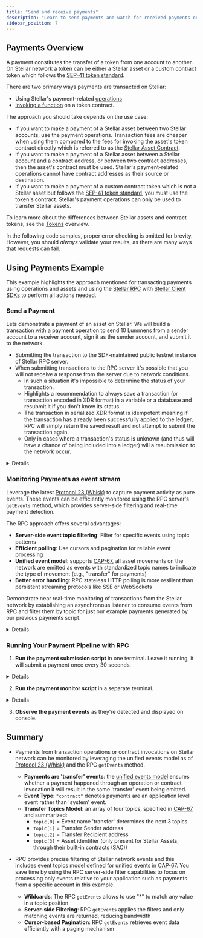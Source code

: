 ```yaml
---
title: "Send and receive payments"
description: "Learn to send payments and watch for received payments on the Stellar network."
sidebar_position: 7
---
```



## Payments Overview

A payment constitutes the transfer of a token from one account to another. On Stellar network a token can be either a Stellar asset or a custom contract token which follows the [SEP-41 token standard](../../../tokens/stellar-asset-contract.mdx#overview).

There are two primary ways payments are transacted on Stellar:

- Using Stellar's payment-related [operations](../../../learn/fundamentals/transactions/list-of-operations.mdx)
- [Invoking a function](../../../learn/fundamentals/contract-development/contract-interactions/overview.mdx) on a token contract.

The approach you should take depends on the use case:
  - If you want to make a payment of a Stellar asset between two Stellar accounts, use the payment operations. Transaction fees are cheaper when using them compared to the fees for invoking the asset's token contract directly which is referred to as the [Stellar Asset Contract](../../../tokens/stellar-asset-contract.mdx#overview).
  - If you want to make a payment of a Stellar asset between a Stellar account and a contract address, or between two contract addresses, then the asset's contract must be used. Stellar's payment-related operations cannot have contract addresses as their source or destination.
  - If you want to make a payment of a custom contract token which is not a Stellar asset but follows the [SEP-41 token standard](../../../tokens/stellar-asset-contract.mdx#overview), you must use the token's contract. Stellar's payment operations can only be used to transfer Stellar assets.

To learn more about the differences between Stellar assets and contract tokens, see the [Tokens](../../../tokens/README.mdx) overview.

<Alert>

In the following code samples, proper error checking is omitted for brevity. However, you should _always_ validate your results, as there are many ways that requests can fail.

</Alert>

## Using Payments Example

This example highlights the approach mentioned for transacting payments using operations and assets and using the [Stellar RPC](../../../data/apis/rpc/README.mdx) with [Stellar Client SDKs](../../../tools/sdks/client-sdks.mdx#overview) to perform all actions needed.

### Send a Payment

Lets demonstrate a payment of an asset on Stellar. We will build a transaction with a payment operation to send 10 Lummens from a sender account to a receiver account, sign it as the sender account, and submit it to the network.
- Submitting the transaction to the SDF-maintained public testnet instance of Stellar RPC server.
- When submitting transactions to the RPC server it's possible that you will not receive a response from the server due to network conditions.
  - In such a situation it's impossible to determine the status of your transaction.
  - Highlights a recommendation to always save a transaction (or transaction encoded in XDR format) in a variable or a database and resubmit it if you don't know its status.
  - The transaction in serialized XDR format is idempotent meaning if the transaction has already been successfully applied to the ledger, RPC will simply return the saved result and not attempt to submit the transaction again.
  - Only in cases where a transaction's status is unknown (and thus will have a chance of being included into a ledger) will a resubmission to the network occur.

<Details summary="Click to view payment sending code">
<CodeExample>

```js
// send_payment.js
// follow the https://github.com/stellar/js-stellar-sdk?tab=readme-ov-file#installation

import * as StellarSdk from '@stellar/stellar-sdk';
import fs from 'fs';
const rpcServer = new StellarSdk.rpc.Server("https://soroban-testnet.stellar.org");

async function sendPayments() {
  const { Keypair } = StellarSdk;
  const senderKeyPair = Keypair.random();
  const recipientKeyPair = Keypair.random();
  let senderAccount;

  try {
    // Request airdrop for the sender account - this creates, funds and returns the Account object
    senderAccount = await rpcServer.requestAirdrop(senderKeyPair.publicKey());
    console.log("Sender Account funded with airdrop");
    console.log("Sender Account ID:", senderAccount.accountId());
    console.log("Sender Sequence number:", senderAccount.sequence.toString());

    // Note - this persistence of sender id to a file on file system is only done for demo purposes.
    // It shares the created sender account with the payment monitor example which will run next.
    // Since this example is using file system it therefore is intended to run only on Node.
    // In a real application the stellar js sdk can be used in browser or Node.
    fs.writeFileSync("sender_public.key", senderAccount.accountId());

    console.log("\n\n");

    await rpcServer.requestAirdrop(recipientKeyPair.publicKey());
    console.log("Recipient Account funded with airdrop");
    console.log("Recipient Account ID:", recipientKeyPair.publicKey());

  } catch (err) {
    console.error("Airdrop / Account loading failed:", err);
    return;
  }

  // Now call sendPayment with the funded account, in a loop of once every 30 seconds
  while (true) {
    console.log("\n\nSending payment...");
    await sendPayment(senderKeyPair, senderAccount, recipientKeyPair.publicKey());
    await new Promise(resolve => setTimeout(resolve, 30000)); // wait for 30 seconds
  }
}

async function sendPayment(sender, senderAccount, recipient) {
  // The next step is to parametrize and build the transaction object:
  // Using the source account we just loaded we begin to assemble the transaction.
  // We set the fee to the base fee, which is 100 stroops (0.00001 XLM).
  // We also set the network passphrase to TESTNET.
  const transaction = new StellarSdk.TransactionBuilder(senderAccount, {
    fee: StellarSdk.BASE_FEE,
    networkPassphrase: StellarSdk.Networks.TESTNET,
  })
    // We then add a payment operation to the transaction oject.
    // This operation will send 10 XLM to the destination account.
    // Obs.: Not specifying a explicit source account here means that the
    // operation will use the source account of the whole transaction, which we specified above.
    .addOperation(
      StellarSdk.Operation.payment({
        destination: recipient,
        asset: StellarSdk.Asset.native(),
        amount: "10",
      })
    )
    // We include an optional memo which oftentimes is used to identify the transaction
    // when working with pooled accounts or to facilitate reconciliation.
    .addMemo(StellarSdk.Memo.id("1234567890"))
    // Finally, we set a timeout for the transaction.
    // This means that the transaction will not be valid anymore after 180 seconds.
    .setTimeout(180)
    .build();


  // We sign the transaction with the source account's secret key.
  transaction.sign(sender);

  // Now we can send the transaction to the network.
  // The sendTransaction method immediately returns a reply with the transaction hash
  // and the status "PENDING". This means the transaction was received and is being processed.
  const sendTransactionResponse = await rpcServer.sendTransaction(transaction);

  // Here we check the status of the transaction as there are
  // a possible outcomes after sending a transaction that would have
  // to be handled accordingly, such as "DUPLICATE" or "TRY_AGAIN_LATER".
  if (sendTransactionResponse.status !== "PENDING") {
    throw new Error(
      `Failed to send transaction, status: ${sendTransactionResponse.status}`
    );
  }

  console.log("Payment Transaction submitted, hash:", sendTransactionResponse.hash);

  // Here we poll the transaction status to await for its final result.
  // We can use the transaction hash to poll the transaction status later.
  const finalStatus = await rpcServer.pollTransaction(sendTransactionResponse.hash);

  // The pollTransaction method will return the final status of the transaction
  // after the specified number of attempts or when the transaction is finalized.
  // We then check the final status of the transaction and handle it accordingly.
  switch (finalStatus.status) {
    case StellarSdk.rpc.Api.GetTransactionStatus.FAILED:
      console.error("Transaction failed, status:", finalStatus.status);
      if (finalStatus.resultXdr) {
        console.error("Transaction Result XDR (decoded):", JSON.stringify(finalStatus.resultXdr, null, 2));
      }

      throw new Error(`Transaction failed with status: ${finalStatus.status}`);
    case StellarSdk.rpc.Api.GetTransactionStatus.NOT_FOUND:
      throw new Error(`Transaction failed with status: ${finalStatus.status}`);
    case StellarSdk.rpc.Api.GetTransactionStatus.SUCCESS:
      console.log("Success! Committed on Ledger:", finalStatus.ledger);
      break;
  }
}

sendPayments().catch((error) => {
  console.error("Error executing sendPayments function:", error);
  process.exit(1);
});
```

```java
// SendPaymentExample.java
// Java 17, Stellar Java SDK (lightsail-network/java-stellar-sdk)

import org.stellar.sdk.Account;
import org.stellar.sdk.AssetTypeNative;
import org.stellar.sdk.KeyPair;
import org.stellar.sdk.MemoId;
import org.stellar.sdk.Network;
import org.stellar.sdk.SorobanServer;
import org.stellar.sdk.Transaction;
import org.stellar.sdk.TransactionBuilder;
import org.stellar.sdk.operations.PaymentOperation;
import org.stellar.sdk.responses.sorobanrpc.GetTransactionResponse;
import org.stellar.sdk.responses.sorobanrpc.GetTransactionResponse.GetTransactionStatus;
import org.stellar.sdk.responses.sorobanrpc.SendTransactionResponse.SendTransactionStatus;

import okhttp3.OkHttpClient;
import okhttp3.Request;
import okhttp3.Response;

import java.math.BigDecimal;
import java.net.URLEncoder;
import java.nio.charset.StandardCharsets;
import java.nio.file.Files;
import java.nio.file.Paths;
import java.nio.file.StandardOpenOption;

public class SendPaymentJavaExample {
  public static void main(String[] args) throws Exception {
    final String RPC_URL = "https://soroban-testnet.stellar.org";
    SorobanServer rpc = new SorobanServer(RPC_URL);

    // Generate sender/recipient and fund via Friendbot (testnet)
    // get the friendbot url from rpc info
    var info = rpc.getNetwork();
    System.out.println("Friendbot URL: " + info.getFriendbotUrl());

    KeyPair sender = KeyPair.random();
    KeyPair recipient = KeyPair.random();
    friendbotFund(sender.getAccountId(), info.getFriendbotUrl());
    friendbotFund(recipient.getAccountId(), info.getFriendbotUrl());
    Files.writeString(Paths.get("sender_public.key"),
        sender.getAccountId(),
        StandardOpenOption.CREATE,
        StandardOpenOption.TRUNCATE_EXISTING,
        StandardOpenOption.WRITE);

    // Load sender sequence using RPC getLedgerEntries
    Account source = new Account(sender.getAccountId(), rpc.getAccount(sender.getAccountId()).getSequenceNumber());

    // do this in a loop, send payment once every 30 seconds
    while (true) {
      // Build classic payment: 10 XLM, memo id, 180s timeout
      Transaction tx = new TransactionBuilder(source, Network.TESTNET)
          .setBaseFee(Transaction.MIN_BASE_FEE)
          .addOperation(PaymentOperation.builder().destination(recipient.getAccountId()).asset(new AssetTypeNative())
              .amount(new BigDecimal("10")).build())
          .addMemo(new MemoId(1234567890L))
          .setTimeout(180)
          .build();

      tx.sign(sender);

      // Submit via RPC
      var sendResp = rpc.sendTransaction(tx);
      if (!SendTransactionStatus.PENDING.equals(sendResp.getStatus())) {
        throw new RuntimeException("Failed to send transaction, status: " + sendResp.getStatus());
      }
      System.out.println("Submitted. Hash: " + sendResp.getHash());

      // Poll final status (throws on FAILED/NOT_FOUND)
      var finalResp = pollTransaction(rpc, sendResp.getHash());
      System.out.println("Success! Committed on ledger: " + finalResp.getLedger());
      Thread.sleep(30000L); // wait 30s
    }
  }

  // Fund account with Friendbot (testnet)
  static void friendbotFund(String accountId, String friendbotUrl) throws Exception {
    OkHttpClient http = new OkHttpClient.Builder().build();
    String url = friendbotUrl + "?addr=" + URLEncoder.encode(accountId, StandardCharsets.UTF_8);

    Request req = new Request.Builder().url(url).build();
    Response res = http.newCall(req).execute();

    if (res.code() != 200) {
      throw new RuntimeException("Friendbot funding failed: " + res.code() + " " + res.body().string());
    }
    System.out.println("Funded: " + accountId);
  }

  // Helper: wrap SorobanServer.pollTransaction and enforce failure handling
  static GetTransactionResponse pollTransaction(SorobanServer rpc, String txHash) throws Exception {
    GetTransactionResponse resp = rpc.pollTransaction(txHash);

    if (GetTransactionStatus.SUCCESS.equals(resp.getStatus())) {
      return resp;
    }
    if (GetTransactionStatus.FAILED.equals(resp.getStatus())) {
      if (resp.getResultXdr() != null) {
        System.err.println("Failed TX, Result XDR (base64): " + resp.getResultXdr());
      }
      throw new RuntimeException("Transaction failed.");
    }
    if (GetTransactionStatus.NOT_FOUND.equals(resp.getStatus())) {
      throw new RuntimeException("Transaction not found.");
    }
    throw new RuntimeException("Unexpected status: " + resp.getStatus());
  }
}

```

```go
// sender.go
package main

import (
	"context"
	"crypto/tls"
	"fmt"
	"net/http"
	"net/url"
	"os"
	"strings"
	"time"

	"github.com/stellar/go/keypair"
	"github.com/stellar/go/network"
	"github.com/stellar/go/txnbuild"
	sdk "github.com/stellar/stellar-rpc/client"
	"github.com/stellar/stellar-rpc/protocol"
)

// friendbotFund funds an account using the Stellar testnet friendbot
func friendbotFund(accountID, friendbotURL string) error {
	// Construct the URL with account parameter
	fullURL := friendbotURL + "?addr=" + url.QueryEscape(accountID)

	// Make HTTP GET request
	resp, err := http.Get(fullURL)
	if err != nil {
		return fmt.Errorf("failed to make friendbot request: %v", err)
	}
	defer resp.Body.Close()

	// Check if response is successful (2xx status code)
	if resp.StatusCode/100 != 2 {
		return fmt.Errorf("friendbot funding failed: %d", resp.StatusCode)
	}

	fmt.Printf("Funded: %s\n", accountID)
	return nil
}

// check panics if there's an error
func check(err error) {
	if err != nil {
		panic(err)
	}
}

// SignAndSend builds, signs, and submits a transaction with the given operations
func SignAndSend(
	ctx context.Context,
	client *sdk.Client,
	account txnbuild.Account,
	signers []*keypair.Full,
	operations ...txnbuild.Operation,
) protocol.GetTransactionResponse {
	// Build, sign, and submit the transaction
	tx, err := txnbuild.NewTransaction(
		txnbuild.TransactionParams{
			SourceAccount:        account,
			IncrementSequenceNum: true,
			BaseFee:              txnbuild.MinBaseFee,
			Preconditions: txnbuild.Preconditions{
				TimeBounds: txnbuild.NewInfiniteTimeout(),
			},
			Operations: operations,
		},
	)
	check(err)

	for _, signer := range signers {
		tx, err = tx.Sign(network.TestNetworkPassphrase, signer)
		check(err)
	}

	txnB64, err := tx.Base64()
	check(err)

	txSendResp, err := client.SendTransaction(ctx,
		protocol.SendTransactionRequest{Transaction: txnB64})
	check(err)

	for i := range 5 {
		txResp, err := client.GetTransaction(ctx,
			protocol.GetTransactionRequest{Hash: txSendResp.Hash})
		check(err)

		switch txResp.Status {
		case "NOT_FOUND":
		case "SUCCESS":
			return txResp
		case "FAILED":
			panic(fmt.Errorf("transaction failed: %s",
				strings.Join(txResp.DiagnosticEventsXDR, "\n")))
		}

		// Increase delay for each polling request
		time.Sleep(time.Duration(i) * time.Second)
	}

	panic(fmt.Errorf("transaction never found: %s", txSendResp.Hash))
}

// sendPayment creates and submits a payment transaction using the helper function
func sendPayment(ctx context.Context, rpcClient *sdk.Client, sourceAccount txnbuild.Account, signerKP *keypair.Full, destinationAddr string) error {
	// Create payment operation
	paymentOp := txnbuild.Payment{
		Destination: destinationAddr,
		Amount:      "10",
		Asset:       txnbuild.NativeAsset{},
	}

	// Use the helper function to build, sign, and submit
	fmt.Printf("Submitting payment of 10 XLM to %s...\n", destinationAddr)

	txResp := SignAndSend(ctx, rpcClient, sourceAccount, []*keypair.Full{signerKP}, &paymentOp)

	fmt.Printf("Success! Committed on ledger: %d\n", txResp.Ledger)
	return nil
}

func main() {
	const RPC_URL = "https://soroban-testnet.stellar.org"

	rpcClient := sdk.NewClient(RPC_URL, nil)

	// Get network info to obtain friendbot URL
	ctx := context.Background()
	networkInfo, err := rpcClient.GetNetwork(ctx)
	if err != nil {
		panic(fmt.Sprintf("Failed to get network info: %v", err))
	}

	fmt.Printf("Friendbot URL: %s\n", networkInfo.FriendbotURL)

	// Generate sender and recipient keypairs
	sender, err := keypair.Random()
	if err != nil {
		panic(fmt.Sprintf("Failed to generate sender keypair: %v", err))
	}

	recipient, err := keypair.Random()
	if err != nil {
		panic(fmt.Sprintf("Failed to generate recipient keypair: %v", err))
	}

	// Fund accounts via friendbot
	err = friendbotFund(sender.Address(), networkInfo.FriendbotURL)
	if err != nil {
		panic(fmt.Sprintf("Failed to fund sender: %v", err))
	}

	err = friendbotFund(recipient.Address(), networkInfo.FriendbotURL)
	if err != nil {
		panic(fmt.Sprintf("Failed to fund recipient: %v", err))
	}

	// Save sender public key to file
	err = os.WriteFile("sender_public.key", []byte(sender.Address()), 0644)
	if err != nil {
		panic(fmt.Sprintf("Failed to write sender public key: %v", err))
	}

	// Load sender account info
	senderAccount, err := rpcClient.LoadAccount(ctx, sender.Address())
	if err != nil {
		panic(fmt.Sprintf("Failed to get sender account: %v", err))
	}

	// Payment loop - send payment every 30 seconds
	for {
		err := sendPayment(ctx, rpcClient, senderAccount, sender, recipient.Address())
		if err != nil {
			panic(fmt.Sprintf("Payment failed: %v", err))
		}

		fmt.Println("Waiting 30 seconds before next payment...")
		time.Sleep(30 * time.Second)

		// Reload account to get updated sequence number
		senderAccount, err = rpcClient.LoadAccount(ctx, sender.Address())
		if err != nil {
			panic(fmt.Sprintf("Failed to reload sender account: %v", err))
		}
	}
}
```

</CodeExample>
</Details>

### Monitoring Payments as event stream

Leverage the latest [Protocol 23 (Whisk)](https://stellar.org/blog/developers/introducing-whisk-stellar-protocol-23) to capture payment activity as pure events. These events can be efficiently monitored using the RPC server's `getEvents` method, which provides server-side filtering and real-time payment detection.

The RPC approach offers several advantages:
- **Server-side event topic filtering**: Filter for specific events using topic patterns
- **Efficient polling**: Use cursors and pagination for reliable event processing
- **Unified event model**: supports [CAP-67](https://github.com/stellar/stellar-protocol/blob/master/core/cap-0067.md), all asset movements on the network are emitted as events with standardized topic names to indicate the type of movement (e.g., "transfer" for payments)
- **Better error handling**: RPC stateless HTTP polling is more resilient than persistent streaming protocols like SSE or WebSockets

Demonstrate near real-time monitoring of transactions from the Stellar network by establishing an asynchronous listener to consume events from RPC and filter them by topic for just our example payments generated by our previous payments script.

<Details summary="Click to view payment monitoring code">
<CodeExample>

```js
// monitor_payment.js
// follow the https://github.com/stellar/js-stellar-sdk?tab=readme-ov-file#installation

import * as StellarSdk from '@stellar/stellar-sdk';
import fs from 'fs';

async function monitorPayments() {
    // Initialize RPC server for testnet
    const rpcServer = new StellarSdk.rpc.Server("https://soroban-testnet.stellar.org");

    // One-time initialization - everything encapsulated here
    const monitoredFromAccount = fs.readFileSync("sender_public.key", "utf-8").trim();

    // create our payment event topic filter values
    const transferTopicFilter = StellarSdk.xdr.ScVal.scvSymbol("transfer").toXDR('base64');
    const fromTopicFilter = StellarSdk.nativeToScVal(monitoredFromAccount,{ type: "address" }).toXDR('base64');

    // Get starting ledger
    const latestLedger = await rpcServer.getLatestLedger();
    console.log(`Starting payment monitoring from ledger ${latestLedger.sequence} and from account ${monitoredFromAccount}`);
    let currentStartLedger = latestLedger.sequence;
    let currentCursor;

    while (true) {
        // Query for payments from our monitored account
        const eventsResponse = await rpcServer.getEvents({
            startLedger: currentStartLedger,
            cursor: currentCursor,
            filters: [
                {
                    type: "contract",
                    topics: [
                        [
                            transferTopicFilter,
                            fromTopicFilter,
                            "**", // filter will match on any 'to' address and any token(SAC or SEP-41)
                        ]
                    ]
                }
            ],
            limit: 10
        });

        // Process any events found
        console.log(`Found ${eventsResponse.events.length} payment(s):`);

        for (const event of eventsResponse.events) {
            console.log("\n--- Payment Received ---");
            console.log(`Ledger: ${event.ledger}`);
            console.log(`Transaction Hash: ${event.txHash}`);
            console.log(`Closed At: ${event.ledgerClosedAt}`);

            // Decode addresses from topics
            try {
                const fromAddress = StellarSdk.scValToNative(event.topic[1]);
                const toAddress = StellarSdk.scValToNative(event.topic[2]);
                console.log(`Transfer: ${fromAddress} → ${toAddress}`);
            } catch (error) {
                console.log(`From/To: Unable to decode addresses`, error);
                continue;
            }

            // Decode transfer amount from the event data
            try {
                // Protocol 23+ unified events model per CAP-0067
                // https://github.com/stellar/stellar-protocol/blob/master/core/cap-0067.md
                // Event value field is scMap with {amount: i128, to_muxed_id: u64|bytes|string} (when muxed info present)
                const amount = StellarSdk.scValToNative(event.value)["amount"];
                console.log(`Amount: ${amount.toString()} stroops (${(Number(amount) / 10000000).toFixed(7)} XLM)`);
            } catch (error) {
                console.log(`Failed to decode transfer amount:`, error);
            }
            // Decode asset from topics[3], this is only present in events from SAC tokens
            if (event.topic.length > 3) {
                const asset = StellarSdk.scValToNative(event.topic[3]);
                console.log(`Asset: ${asset}`);
            }
        }

        // Update cursor to drive next query
        currentCursor = eventsResponse.cursor;
        currentStartLedger = null;

        // Wait 5 seconds before next iteration
        await new Promise(resolve => setTimeout(resolve, 5000));
    }
}

// Start the application
monitorPayments().catch(error => {
    console.error("Failed during payment monitoring:", error);
});
```

```java
// MonitorPaymentExample.java
// Java 17, Stellar Java SDK (lightsail-network/java-stellar-sdk)

import org.stellar.sdk.SorobanServer;
import org.stellar.sdk.responses.sorobanrpc.GetLatestLedgerResponse;

import org.stellar.sdk.requests.sorobanrpc.EventFilterType;
import org.stellar.sdk.requests.sorobanrpc.GetEventsRequest;
import org.stellar.sdk.scval.Scv;
import org.stellar.sdk.xdr.SCSymbol;
import org.stellar.sdk.xdr.SCVal;

import java.math.BigDecimal;
import java.nio.charset.StandardCharsets;
import java.nio.file.Files;
import java.nio.file.Paths;
import java.util.Arrays;
import java.util.List;
import java.util.Map;

public class MonitorPaymentsJavaExample {
  public static void main(String[] args) throws Exception {
    final String RPC_URL = "https://soroban-testnet.stellar.org";
    SorobanServer rpc = new SorobanServer(RPC_URL);

    // Load the account we monitor payments FROM (written by send_payment example)
    String monitoredFromAccount = Files.readString(Paths.get("sender_public.key"), StandardCharsets.UTF_8).trim();

    // Build topic filters using SDK helpers (base64 XDR via toXdrBase64())
    String transferTopicFilter = Scv.toSymbol("transfer").toXdrBase64();
    String fromTopicFilter = Scv.toAddress(monitoredFromAccount).toXdrBase64();

    // Starting point: latest ledger
    GetLatestLedgerResponse latest = rpc.getLatestLedger();
    Long startLedger = latest.getSequence().longValue();
    String cursor = null;
    System.out.printf("Starting payment monitoring from ledger %d and from account %s%n", startLedger,
        monitoredFromAccount);

    while (true) {
      // filter will match on any 'to' address and any token(SAC or SEP-41)
      GetEventsRequest.EventFilter eventFilter = GetEventsRequest.EventFilter.builder()
          .type(EventFilterType.CONTRACT)
          .topic(Arrays.asList(transferTopicFilter, fromTopicFilter, "**"))
          .build();
      GetEventsRequest.PaginationOptions paginationOptions = GetEventsRequest.PaginationOptions.builder()
          .limit(10L)
          .cursor(cursor)
          .build();
      GetEventsRequest getEventsRequest = GetEventsRequest.builder()
          .startLedger(startLedger)
          .filter(eventFilter)
          .pagination(paginationOptions)
          .build();

      var eventsResp = rpc.getEvents(getEventsRequest);
      var events = eventsResp.getEvents();
      System.out.println("Found " + events.size() + " payment(s):");

      for (var ev : events) {
        System.out.println("\n--- Payment Received ---");
        System.out.println("Ledger: " + ev.getLedger());
        System.out.println("Transaction Hash: " + ev.getTransactionHash());
        System.out.println("Closed At: " + ev.getLedgerClosedAt());

        List<String> topics = ev.getTopic();
        if (topics.size() < 3) {
          System.out.println("Invalid event, not enough topics.");
          continue;
        }

        try {
          String fromAddr = Scv.fromAddress(SCVal.fromXdrBase64(topics.get(1))).toString();
          String toAddr = Scv.fromAddress(SCVal.fromXdrBase64(topics.get(2))).toString();
          System.out.println("Transfer: " + fromAddr + " → " + toAddr);
        } catch (Exception e) {
          System.out.println("From/To: Unable to decode addresses: " + e.getMessage());
        }

        try {
          // the event value is a map with key of Symbol for 'amount' to i128 value
          Map<SCVal, SCVal> map = Scv.fromMap(SCVal.fromXdrBase64(ev.getValue()));
          SCVal amount = map.get(Scv.toSymbol("amount"));

          if (amount != null) {
            String amountStr = Scv.fromInt128(amount).toString();
            BigDecimal raw = new BigDecimal(amountStr);
            System.out.printf("Token Amount Transferred: (%.7f)%n", raw.scaleByPowerOfTen(-7));
          }
        } catch (Exception e) {
          System.out.println("Failed to decode transfer amount: " + e.getMessage());
        }

        try {
          if (topics.size() > 3) {
            // Decode asset from topics[3], this is only present in events from SAC tokens
            System.out.println("Asset: " + new String(Scv.fromString(SCVal.fromXdrBase64(topics.get(3)))));
          }
        } catch (Exception ex) {
          System.out.println("Asset: Unable to decode asset" + ex.getMessage());
        }
      }

      // pagination: update cursor and clear startLedger for subsequent calls
      cursor = eventsResp.getCursor();
      startLedger = null;
      Thread.sleep(5000L);
    }
  }
}
```

```go
// monitor.go
package main

import (
	"context"
	"crypto/tls"
	"encoding/base64"
	"fmt"
	"net/http"
	"os"
	"strings"
	"time"

	"github.com/stellar/go/strkey"
	"github.com/stellar/go/xdr"
	sdk "github.com/stellar/stellar-rpc/client"
	"github.com/stellar/stellar-rpc/protocol"
)

func main() {
	const RPC_URL = "https://soroban-testnet.stellar.org"

	rpcClient := sdk.NewClient(RPC_URL, nil)
	ctx := context.Background()

	// Load the account we monitor payments FROM (written by send_payment example)
	senderKeyBytes, err := os.ReadFile("sender_public.key")
	if err != nil {
		panic(fmt.Sprintf("Failed to read sender_public.key: %v", err))
	}
	monitoredFromAccount := strings.TrimSpace(string(senderKeyBytes))

	fmt.Printf("Starting payment monitoring from account: %s\n", monitoredFromAccount)

	// Get latest ledger as starting point
	latestLedger, err := rpcClient.GetLatestLedger(ctx)
	if err != nil {
		panic(fmt.Sprintf("Failed to get latest ledger: %v", err))
	}

	startLedger := latestLedger.Sequence
	var cursor string

	fmt.Printf("Starting payment monitoring from ledger %d\n", startLedger)

	for {
		err := monitorPayments(ctx, rpcClient, monitoredFromAccount, &startLedger, &cursor)
		if err != nil {
			fmt.Printf("Error monitoring payments: %v\n", err)
		}

		time.Sleep(5 * time.Second)
	}
}

func monitorPayments(ctx context.Context, client *sdk.Client, fromAccount string, startLedger *uint32, cursor *string) error {
	// Create a simple event filter for contract events
	eventFilter := protocol.EventFilter{
		EventType: protocol.EventTypeSet{protocol.EventTypeContract: nil},
		// We'll filter by topics in the processing logic instead
	}

	// Create request
	request := protocol.GetEventsRequest{
		Filters: []protocol.EventFilter{eventFilter},
	}

	// Set startLedger only on first call
	if *startLedger != 0 {
		request.StartLedger = *startLedger
	}

	// Set cursor for pagination
	if *cursor != "" {
		parsedCursor, err := protocol.ParseCursor(*cursor)
		if err != nil {
			return fmt.Errorf("failed to parse cursor: %v", err)
		}
		request.Pagination = &protocol.PaginationOptions{
			Cursor: &parsedCursor,
			Limit:  10,
		}
	} else {
		request.Pagination = &protocol.PaginationOptions{
			Limit: 10,
		}
	}

	// Get events
	eventsResp, err := client.GetEvents(ctx, request)
	if err != nil {
		return fmt.Errorf("failed to get events: %v", err)
	}

	// Filter events that match our criteria
	relevantEvents := []protocol.EventInfo{}
	for _, event := range eventsResp.Events {
		if isPaymentEvent(event, fromAccount) {
			relevantEvents = append(relevantEvents, event)
		}
	}

	fmt.Printf("Found %d payment(s):\n", len(relevantEvents))

	// Process relevant events
	for _, event := range relevantEvents {
		err := processPaymentEvent(event)
		if err != nil {
			fmt.Printf("Error processing event: %v\n", err)
			continue
		}
	}

	// Update pagination
	*cursor = eventsResp.Cursor
	*startLedger = 0 // Clear start ledger for subsequent calls

	return nil
}

func isPaymentEvent(event protocol.EventInfo, fromAccount string) bool {
	// Check if this is a transfer event by looking at the first topic
	if len(event.TopicXDR) < 2 {
		return false
	}

	// Try to decode the first topic to see if it's "transfer"
	if isTransferTopic(event.TopicXDR[0]) && isFromAccount(event.TopicXDR[1], fromAccount) {
		return true
	}

	return false
}

func isTransferTopic(topicXDR string) bool {
	xdrBytes, err := base64.StdEncoding.DecodeString(topicXDR)
	if err != nil {
		return false
	}

	var scVal xdr.ScVal
	err = scVal.UnmarshalBinary(xdrBytes)
	if err != nil {
		return false
	}

	return scVal.Type == xdr.ScValTypeScvSymbol &&
		scVal.Sym != nil &&
		string(*scVal.Sym) == "transfer"
}

func isFromAccount(topicXDR, expectedAccount string) bool {
	decodedAddr, err := decodeAddressFromXDR(topicXDR)
	return err == nil && decodedAddr == expectedAccount
}

func createTransferTopicFilter() (string, error) {
	// Create "transfer" symbol and encode to base64 XDR
	symbol := xdr.ScSymbol("transfer")
	scVal := xdr.ScVal{
		Type: xdr.ScValTypeScvSymbol,
		Sym:  &symbol,
	}

	// Use XDR marshaling to base64
	xdrBytes, err := scVal.MarshalBinary()
	if err != nil {
		return "", err
	}

	return base64.StdEncoding.EncodeToString(xdrBytes), nil
}

func createAddressTopicFilter(accountID string) (string, error) {
	// Convert address string to AccountId
	accountKey, err := xdr.AddressToAccountId(accountID)
	if err != nil {
		return "", err
	}

	// Create SCAddress for account
	scAddr := xdr.ScAddress{
		Type:      xdr.ScAddressTypeScAddressTypeAccount,
		AccountId: &accountKey,
	}

	scVal := xdr.ScVal{
		Type:    xdr.ScValTypeScvAddress,
		Address: &scAddr,
	}

	// Use XDR marshaling to base64
	xdrBytes, err := scVal.MarshalBinary()
	if err != nil {
		return "", err
	}

	return base64.StdEncoding.EncodeToString(xdrBytes), nil
}

func processPaymentEvent(event protocol.EventInfo) error {
	fmt.Println("\n--- Payment Received ---")
	fmt.Printf("Ledger: %d\n", event.Ledger)
	fmt.Printf("Transaction Hash: %s\n", event.TransactionHash)
	fmt.Printf("Closed At: %s\n", event.LedgerClosedAt)

	// Parse topics
	if len(event.TopicXDR) < 3 {
		fmt.Println("Invalid event, not enough topics.")
		return nil
	}

	// Decode from and to addresses
	fromAddr, err := decodeAddressFromXDR(event.TopicXDR[1])
	if err != nil {
		fmt.Printf("From/To: Unable to decode from address: %v\n", err)
	} else {
		toAddr, err := decodeAddressFromXDR(event.TopicXDR[2])
		if err != nil {
			fmt.Printf("From/To: Unable to decode to address: %v\n", err)
		} else {
			fmt.Printf("Transfer: %s → %s\n", fromAddr, toAddr)
		}
	}

	// Decode amount from event value
	if event.ValueXDR != "" {
		amount, err := decodeAmountFromXDR(event.ValueXDR)
		if err != nil {
			fmt.Printf("Failed to decode transfer amount: %v\n", err)
		} else {
			fmt.Printf("Token Amount Transferred: %.7f\n", float64(amount)/10000000) // Scale by 10^7
		}
	}

	// Decode asset if available
	if len(event.TopicXDR) > 3 {
		asset, err := decodeAssetFromXDR(event.TopicXDR[3])
		if err != nil {
			fmt.Printf("Asset: Unable to decode asset: %v\n", err)
		} else {
			fmt.Printf("Asset: %s\n", asset)
		}
	}

	return nil
}

func decodeAddressFromXDR(base64XDR string) (string, error) {
	xdrBytes, err := base64.StdEncoding.DecodeString(base64XDR)
	if err != nil {
		return "", err
	}

	var scVal xdr.ScVal
	err = scVal.UnmarshalBinary(xdrBytes)
	if err != nil {
		return "", err
	}

	if scVal.Type != xdr.ScValTypeScvAddress || scVal.Address == nil {
		return "", fmt.Errorf("not an address type")
	}

	switch scVal.Address.Type {
	case xdr.ScAddressTypeScAddressTypeAccount:
		if scVal.Address.AccountId == nil {
			return "", fmt.Errorf("account ID is nil")
		}
		return scVal.Address.AccountId.Address(), nil
	case xdr.ScAddressTypeScAddressTypeContract:
		if scVal.Address.ContractId == nil {
			return "", fmt.Errorf("contract ID is nil")
		}
		return strkey.MustEncode(strkey.VersionByteContract, scVal.Address.ContractId[:]), nil
	default:
		return "", fmt.Errorf("unknown address type")
	}
}

func decodeAmountFromXDR(base64XDR string) (int64, error) {
	xdrBytes, err := base64.StdEncoding.DecodeString(base64XDR)
	if err != nil {
		return 0, err
	}

	var scVal xdr.ScVal
	err = scVal.UnmarshalBinary(xdrBytes)
	if err != nil {
		return 0, err
	}

	// The value should be a map containing an "amount" key
	if scVal.Type != xdr.ScValTypeScvMap || scVal.Map == nil {
		return 0, fmt.Errorf("value is not a map")
	}

	// Look for the "amount" key in the map
	for _, pair := range **scVal.Map {
		if pair.Key.Type == xdr.ScValTypeScvSymbol && pair.Key.Sym != nil && string(*pair.Key.Sym) == "amount" {
			// Found the amount key, extract the value
			if pair.Val.Type == xdr.ScValTypeScvI128 && pair.Val.I128 != nil {
				// Convert I128 to int64 (simplified - just use the low part for now)
				return int64(pair.Val.I128.Lo), nil
			}
		}
	}

	return 0, fmt.Errorf("amount not found in map")
}

func decodeAssetFromXDR(base64XDR string) (string, error) {
	xdrBytes, err := base64.StdEncoding.DecodeString(base64XDR)
	if err != nil {
		return "", err
	}

	var scVal xdr.ScVal
	err = scVal.UnmarshalBinary(xdrBytes)
	if err != nil {
		return "", err
	}

	if scVal.Type == xdr.ScValTypeScvString && scVal.Str != nil {
		return string(*scVal.Str), nil
	}

	return "", fmt.Errorf("not a string type")
}
```

</CodeExample>
</Details>

### Running Your Payment Pipeline with RPC

1. **Run the payment submission script** in one terminal. Leave it running, it will submit a payment once every 30 seconds.

<Details summary="Click for command to run the payments">
<CodeExample>

```bash
# js
node send_payment.js

# java
# JRE 17 or higher should be installed - https://adoptium.net/temurin/releases/?version=17&package=jdk
# download Stellar Java SDK jar, latest release on maven central
JAR_REPO='https://repo1.maven.org/maven2/network/lightsail/stellar-sdk'
JAR_VERSION="2.0.0" # replace with latest version if needed
JAR_FILE="stellar-sdk-$JAR_VERSION-uber.jar"
curl -fsSL -o "$JAR_FILE" "$JAR_REPO/$JAR_VERSION/$JAR_FILE"

javac -cp "$JAR_FILE" SendPaymentExample.java
java -cp ".:$JAR_FILE" SendPaymentExample

# go
mkdir -p payments_example/sender
cd payments_example
go mod init payments_example
go get github.com/stellar/go@latest
go get github.com/stellar/stellar-rpc@latest
# save sender.go code to sender/sender.go file
go build -o sender sender/sender.go
./sender
```

</CodeExample>
</Details>

2. **Run the payment monitor script** in a separate terminal.

<Details summary="Click for command to run the payments monitor">
<CodeExample>

```bash
# js
node monitor_payments.js

# java
javac -cp "$JAR_FILE" MonitorPaymentExample.java
java -cp ".:$JAR_FILE" MonitorPaymentExample

# go
mkdir -p payments_example/monitor
# save monitor.go code to monitor/monitor.go file
go build -o monitor monitor/monitor.go
./monitor
```

</CodeExample>
</Details>

3. **Observe the payment events** as they're detected and displayed on console.

## Summary

- Payments from transaction operations or contract invocations on Stellar network can be monitored by leveraging the unified events model as of [Protocol 23 (Whisk)](https://stellar.org/blog/developers/introducing-whisk-stellar-protocol-23) and the RPC `getEvents` method.

  - **Payments are 'transfer' events**: the [unified events model](https://github.com/stellar/stellar-protocol/blob/master/core/cap-0067.md) ensures whether a payment happened through an operation or contract invocation it will result in the same 'transfer' event being emitted.
  - **Event Type**: `"contract"` denotes payments are an application level event rather than 'system' event.
  - **Transfer Topics Model**: an array of four topics, specified in [CAP-67](https://github.com/stellar/stellar-protocol/blob/master/core/cap-0067.md) and summarized:
    - `topic[0]` = Event name 'transfer' determines the next 3 topics
    - `topic[1]` = Transfer Sender address
    - `topic[2]` = Transfer Recipient address
    - `topic[3]` = Asset identifier (only present for Stellar Assets, through their built-in contracts (SAC))

- RPC provides precise filtering of Stellar network events and this includes event topics model defined for unified events in [CAP-67](https://github.com/stellar/stellar-protocol/blob/master/core/cap-0067.md). You save time by using the RPC server-side filter capabilities to focus on processing only events relative to your application such as payments from a specific account in this example.
  - **Wildcards**: The RPC `getEvents` allows to use "\*" to match any value in a topic position
  - **Server-side Filtering**: RPC `getEvents` applies the filters and only matching events are returned, reducing bandwidth
  - **Cursor-based Pagination**: RPC `getEvents` retrieves event data efficiently with a paging mechanism
